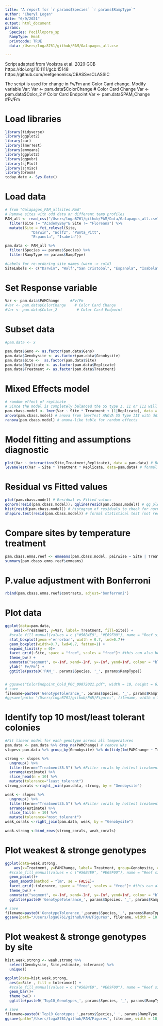 ```yaml
---
title: "A report for `r params$Species` `r params$RampType`"
author: "Cheryl Logan"
date: "6/9/2021"
output: html_document
params:
  Species: Pocillopora_sp
  RampType: Heat
  printcode: TRUE
  data: /Users/loga8761/github/PAM/Galapagos_all.csv

---
```


Script adapted from Voolstra et al. 2020 GCB
https://doi.org/10.1111/gcb.15148
https://github.com/reefgenomics/CBASSvsCLASSIC

The script is used for change in Fv/Fm and Color Card change. Modify variable Var:
Var <- pam.data$ColorChange # Color Card Change
Var <- pam.data$Color_2 # Color Card Endpoint
Var <- pam.data$PAM_Change #Fv/Fm

# Load libraries
```r
library(tidyverse)
library(ggplot2)
library(car)
library(lmerTest)
library(emmeans)
library(ggplot2)
library(ggpubr)
library(sjPlot)
library(sjmisc)
library(broom)
today.date <- Sys.Date()
```

# Load data 
```r
# from "Galapagos_PAM_allsites.Rmd"
# Remove sites with odd data or different temp profiles
PAM_all <- read_csv("/Users/loga8761/github/PAM/Data/Galapagos_all.csv") %>%
  filter(Site != "AcademyBay"& Site != "Floreana") %>%
  mutate(Site = fct_relevel(Site, 
            "Darwin", "Wolf2", "Punta_Pitt", 
            "Espanola", "Isabela"))  

pam.data <- PAM_all %>%
  filter(Species == params$Species) %>%
  filter(RampType == params$RampType) 
  
#Labels for re-ordering site names (warm -> cold)
SiteLabels <- c("Darwin", "Wolf","San Cristobal", "Espanola", "Isabela")
```

# Set Response variable
```r
Var <- pam.data$PAMChange     #Fv/Fm
#Var <- pam.data$ColorChange    # Color Card Change
#Var <- pam.data$Color_2         # Color Card Endpoint
```

# Subset data
```r
#pam.data <- x

pam.data$Geno <- as.factor(pam.data$Geno)
pam.data$Genobysite <- as.factor(pam.data$Genobysite)
pam.data$Site <-  as.factor(pam.data$Site)
pam.data$Replicate <- as.factor(pam.data$Replicate)
pam.data$Treatment <- as.factor(pam.data$Treatment)
```

# Mixed Effects model 
```r
# random effect of replicate 
# Since the model is completely balanced the SS type I, II or III will provide the same result
pam.cbass.model <- lmer(Var ~ Site * Treatment + (1|Replicate), data = pam.data)
anova(pam.cbass.model) # anova from lmerTest ANOVA SS Type III with ddf="Satterthwaite"
ranova(pam.cbass.model) # anova-like table for random effects
```

# Model fitting and assumptions diagnostic
```r
plot(Var ~ interaction(Site,Treatment,Replicate), data = pam.data) # Box-plot homogeneity of variance
leveneTest(Var ~ Site * Treatment * Replicate, data=pam.data) # formal statistical test for homogeinity of variance (not recommended due the small sample size)
```

# Residual vs Fitted values
```r
plot(pam.cbass.model) # Residual vs Fitted values
qqnorm(resid(pam.cbass.model)); qqline(resid(pam.cbass.model)) # qq plot to check for normal distribution of residuals
hist(resid(pam.cbass.model)) # histogram of residuals to check for normal distribution of residuals
shapiro.test(resid(pam.cbass.model)) # formal statistical test (not recommended due the small sample size)
```

# Compare sites by temperature treatment
```r
pam.cbass.emms.reef <- emmeans(pam.cbass.model, pairwise ~ Site | Treatment, weights = "proportional", adjust="none")
summary(pam.cbass.emms.reef$emmeans)
```

# P.value adjustment with Bonferroni
```r
rbind(pam.cbass.emms.reef$contrasts, adjust="bonferroni")
```

# Plot data
```r
ggplot(data=pam.data, 
    aes(x=Treatment, y=Var, label= Treatment, fill=Site)) +
  #scale_fill_manual(values = c ("#56B4E9", "#E69F00"), name = "Reef site") +
  stat_boxplot(geom ='errorbar', width = 0.7, lwd=0.7)+
  geom_boxplot(width=0.7, lwd=0.7, fatten=1) +
  expand_limits(y = 0)+
  facet_grid(~Site, space = "free", scales = "free")+ #this can also be used but rows and columns have to be specified -> facet_grid(. ~ experiment)
  theme_bw() +
  annotate("segment", x=-Inf, xend=-Inf, y=-Inf, yend=Inf, colour = "black", size=2)  + 
  ylab(" Fv/Fm") +
  ggtitle(paste0('PAM_', params$Species, '_', params$RampType))


# ggsave("ColorEndpoint_Cold_POC_09072021.pdf", width = 10, height = 6)
# save
filename=paste0('GenotypeTolerance_', params$Species, '_', params$RampType, '.','pdf')
#ggsave(path= "/Users/loga8761/github/PAM/Figures", filename, width = 10, height = 6)
```

# Identify top 10 most/least tolerant colonies
```r
#Fit linear model for each genotype across all temperatures
pam.data <- pam.data %>% drop_na(PAMChange) # remove NAs
slopes<-pam.data %>% group_by(Genobysite) %>% do(tidy(lm(PAMChange ~ Treatment, .)))

strong <- slopes %>%
  ungroup() %>%
  filter(term=="Treatment35.5") %>% #Filter corals by hottest treatment
  arrange(estimate) %>%
  slice_head(n = 10) %>%
  mutate(tolerance="least_tolerant")
strong_corals <-right_join(pam.data, strong, by = "Genobysite")

weak <- slopes %>%
  ungroup() %>%
  filter(term=="Treatment35.5") %>% #Filter corals by hottest treatment
  arrange(estimate) %>%
  slice_tail(n = 10) %>%
  mutate(tolerance="most_tolerant")
weak_corals <-right_join(pam.data, weak, by = "Genobysite")
          
weak.strong <-bind_rows(strong_corals, weak_corals)

```

# Plot weakest & stronge genotypes
```r
ggplot(data=weak.strong, 
    aes(x=Treatment, y=PAMChange, label= Treatment, group=Genobysite, color=Site)) +
  #scale_fill_manual(values = c ("#56B4E9", "#E69F00"), name = "Reef site") +
  geom_point()+
  geom_smooth(method = "lm", se = FALSE)+
  facet_grid(~tolerance, space = "free", scales = "free")+ #this can also be used but rows and columns have to be specified -> facet_grid(. ~ experiment)
  theme_bw() +
  annotate("segment", x=-Inf, xend=-Inf, y=-Inf, yend=Inf, colour = "black", size=2)+
  ggtitle(paste0('GenotypeTolerance_', params$Species, '_', params$RampType))

# save
filename=paste0('GenotypeTolerance_',params$Species,'_', params$RampType,'_',today.date,'.','pdf')
ggsave(path="/Users/loga8761/github/PAM/Figures", filename, width = 10, height = 6)
```

# Plot weakest & stronge genotypes by site
```r
hist.weak.strong <- weak.strong %>%
  select(Genobysite, Site,estimate, tolerance) %>%
  unique()

ggplot(data=hist.weak.strong, 
  aes(x=Site , fill = tolerance)) +
  #scale_fill_manual(values = c ("#56B4E9", "#E69F00"), name = "Reef site") +
  geom_bar()+
  theme_bw() +
  ggtitle(paste0('Top10_Genotypes_', params$Species, '_', params$RampType)) 

# save
filename=paste0('Top10_Genotypes_',params$Species,'_', params$RampType,'_',today.date,'.','pdf')
ggsave(path="/Users/loga8761/github/PAM/Figures", filename, width = 10, height = 6)
```

